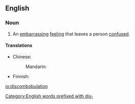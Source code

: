 ==English==

===Noun===
{{en-noun}}

# An [[embarrassing]] [[feeling]] that leaves a person [[confused]].

====Translations====
{{trans-top|an embarrassing feeling that leaves a person confused}}
* Chinese:
*: Mandarin: {{t-|cmn|困惑|tr=kùnhuò|sc=Hani}}
{{trans-mid}}
* Finnish: {{t|fi|hämmennys}}
{{trans-bottom}}

[[Category:English words prefixed with dis-]]

[[io:discombobulation]]
